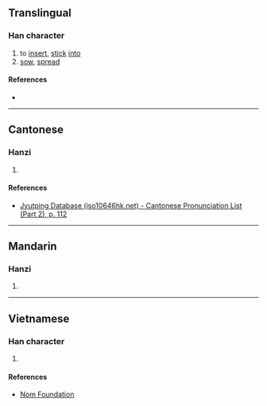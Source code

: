 {{character info/new}}
==Translingual==

===Han character===
{{Han char|rn=64|rad=手|as=05|sn=8|four=|canj=QP|ids=⿰扌心}}

# to [[insert]], [[stick]] [[into]]
# [[sow]], [[spread]]

====References====
* {{Han ref|kx=0421.010|dkj=11875|hdz=31844.050|uh=628B|ud=25227}}

----

==Cantonese==

===Hanzi===
{{yue-hanzi|jyut=[[cam3]]|y=cham3}}

# {{defn|lang=yue|sort=手05}}

====References====
* [http://www.iso10646hk.net/jp/document/download.jsp Jyutping Database (iso10646hk.net) - Cantonese Pronunciation List (Part 2), p. 112]

----

==Mandarin==

===Hanzi===
{{cmn-hanzi|pin=[[qìn]] ([[qin4]]), [[shèn]] ([[shen4]])|wg=ch'in<sup>4</sup>, shen<sup>4</sup>}}

# {{defn|lang=cmn|sort=手05}}

----

==Vietnamese==

===Han character===
{{vi-readings|rs=手05|hanviet=[[tóm]], [[tùm]]}}

# {{defn|lang=vi|sort=手05}}

====References====
* [http://nomfoundation.org/common/nom_details.php?codepoint=628b Nom Foundation]